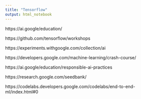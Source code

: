 ```yaml
---
title: "Tensorflow"
output: html_notebook
---
```



https://ai.google/education/

 

https://github.com/tensorflow/workshops

 

https://experiments.withgoogle.com/collection/ai

 

https://developers.google.com/machine-learning/crash-course/

 

https://ai.google/education/responsible-ai-practices

 

https://research.google.com/seedbank/

 

https://codelabs.developers.google.com/codelabs/end-to-end-ml/index.html#0


